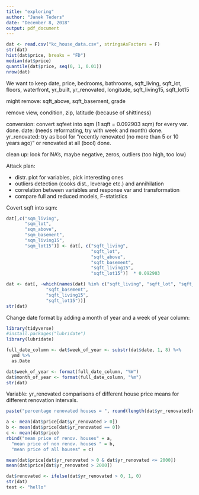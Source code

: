 ```yaml
---
title: "exploring"
author: "Janek Teders"
date: "December 8, 2018"
output: pdf_document
---
```


```r
dat <- read.csv("kc_house_data.csv", stringsAsFactors = F)
str(dat)
hist(dat$price, breaks = "FD")
median(dat$price)
quantile(dat$price, seq(0, 1, 0.01))
nrow(dat)
```

We want to keep date, price, bedrooms, bathrooms, sqft_living, sqft_lot, floors, waterfront, yr_built, yr_renovated, longitude, sqft_living15, sqft_lot15

might remove: sqft_above, sqft_basement, grade

remove view, condition, zip, latitude (because of shittiness)

conversion: convert sqfeet into sqm (1 sqft = 0.092903 sqm) for every var. done.
            date: (needs reformating, try with week and month) done.
            yr_renovated: try as bool for "recently renovated (no more than 5 or 10 years             ago)" or renovated at all (bool) done.
            
clean up: look for NA's, maybe negative, zeros, outliers (too high, too low)

Attack plan:

- distr. plot for variables, pick interesting ones
- outliers detection (cooks dist., leverage etc.) and annihilation
- correlation between variables and response var and transformation
- compare full and reduced models, F-statistics

Covert sqft into sqm:
```r
dat[,c("sqm_living",
       "sqm_lot",
       "sqm_above",
       "sqm_basement",
       "sqm_living15",
       "sqm_lot15")] <- dat[, c("sqft_living", 
                                "sqft_lot",
                                "sqft_above",
                                "sqft_basement", 
                                "sqft_living15",
                                "sqft_lot15")]  * 0.092903

dat <- dat[, -which(names(dat) %in% c("sqft_living", "sqft_lot", "sqft_above",
               "sqft_basement", 
               "sqft_living15",
               "sqft_lot15"))]
str(dat)
```

Change date format by adding a month of year and a week of year column:
```r
library(tidyverse)
#install.packages("lubridate")
library(lubridate)

full_date_column <- dat$week_of_year <- substr(dat$date, 1, 8) %>%
  ymd %>%
  as.Date

dat$week_of_year <- format(full_date_column, "%W")
dat$month_of_year <- format(full_date_column, "%m")
str(dat)
```

Variable: yr_renovated
comparisons of different house price means for different renovation intervals.
```r
paste("percentage renovated houses = ", round(length(dat$yr_renovated[dat$yr_renovated > 0])/nrow(dat), 3) * 100, "%") 

a <- mean(dat$price[dat$yr_renovated > 0])
b <- mean(dat$price[dat$yr_renovated == 0])
c <- mean(dat$price)
rbind("mean price of renov. houses" = a,
  "mean price of non renov. houses " = b,
  "mean price of all houses" = c)

mean(dat$price[dat$yr_renovated > 0 & dat$yr_renovated <= 2000])
mean(dat$price[dat$yr_renovated > 2000])
```

```r
dat$renovated <- ifelse(dat$yr_renovated > 0, 1, 0)
str(dat)
test <- "hello"
```

